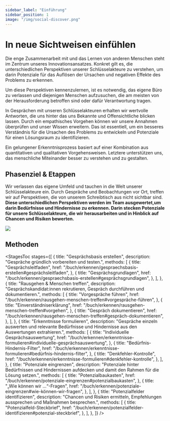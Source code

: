 ```yaml
---
sidebar_label: "Einführung"
sidebar_position: 1
image: "/img/social-discover.png"
---
```



# In neue Sichtweisen einfühlen

Die enge Zusammenarbeit mit und das Lernen von anderen Menschen steht im Zentrum unseres Innovationsansatzes. Konkret gilt es, die unterschiedlichen Perspektiven unserer Schlüsselakteure zu verstehen, um darin Potenziale für das Auflösen der Ursachen und negativen Effekte des Problems zu erkennen.

Um diese Perspektiven kennenzulernen, ist es notwendig, das eigene Büro zu verlassen und diejenigen Menschen aufzusuchen, die am meisten von der Herausforderung betroffen sind oder dafür Verantwortung tragen.

In Gesprächen mit unseren Schlüsselakteuren erhalten wir wertvolle Antworten, die uns hinter das uns Bekannte und Offensichtliche blicken lassen. Durch ein empathisches Vorgehen können wir unsere Annahmen überprüfen und unser Wissen erweitern. Das ist essentiell, um ein besseres Verständnis für die Ursachen des Problems zu entwickeln und Potenziale für einen Lösungsraum zu identifizieren.

Ein gelungener Erkenntnisprozess basiert auf einer Kombination aus quantitativen und qualitativen Vorgehensweisen. Letztere unterstützen uns, das menschliche Miteinander besser zu verstehen und zu gestalten.

## Phasenziel & Etappen

Wir verlassen das eigene Umfeld und tauchen in die Welt unserer Schlüsselakteure ein. Durch Gespräche und Beobachtungen vor Ort, treffen wir auf Perspektiven, die von unserem Schreibtisch aus nicht sichtbar sind. **Diese unterschiedlichen Perspektiven werden im Team ausgewertet,um darin Bedürfnisse und Hindernisse zu erkennen. Darin stecken Potenziale für unsere Schlüsselakteure, die wir herausarbeiten und in Hinblick auf Chancen und Risiken bewerten.**

<img
  src="/img/03_illustration.svg"
  className="w-full mx-auto aspect-square"
  aria-hidden
/>

## Methoden

<StagesToc
  stages={[
    {
      title: "Gesprächsbasis erstellen",
      description: "Gespräche gründlich vorbereiten und testen.",
      methods: [
        {
          title: "Gesprächsleitfaden",
          href: "/buch/erkennen/gespraechsbasis-erstellen#gesprächsleitfaden",
        },
        {
          title: "Gesprächsgrundlagen",
          href: "/buch/erkennen/gespraechsbasis-erstellen#gesprächsgrundlagen",
        },
      ],
    },
    {
      title: "Rausgehen & Menschen treffen",
      description:
        "Gesprächskandidat:innen rekrutieren, Gespräch durchführen und dokumentieren.",
      methods: [
        {
          title: "Vorgespräche führen",
          href: "/buch/erkennen/rausgehen-menschen-treffen#vorgespräche-führen",
        },
        {
          title: "Einverständniserklärung",
          href: "/buch/erkennen/rausgehen-menschen-treffen#vorgehen",
        },
        {
          title: "Gespräch dokumentieren",
          href: "/buch/erkennen/rausgehen-menschen-treffen#gespräch-dokumentieren",
        },
      ],
    },
    {
      title: "Erkenntnisse formulieren",
      description:
        "Gespräche einzeln auswerten und relevante Bedürfnisse und Hindernisse aus den Auswertungen extrahieren.",
      methods: [
        {
          title: "Individuelle Gesprächsauswertung",
          href: "/buch/erkennen/erkenntnisse-formulieren#individuelle-gesprächsauswertung",
        },
        {
          title: "Bedürfnis-Hindernis-Filter",
          href: "/buch/erkennen/erkenntnisse-formulieren#bedürfnis-hindernis-filter",
        },
        {
          title: "Denkfehler-Kontrolle",
          href: "/buch/erkennen/erkenntnisse-formulieren#denkfehler-kontrolle",
        },
      ],
    },
    {
      title: "Potenziale eingrenzen",
      description:
        "Potenziale hinter Bedürfnissen und Hindernissen aufdecken und damit den Rahmen für die Lösung setzen.",
      methods: [
        {
          title: "Potenzialbaukasten",
          href: "/buch/erkennen/potenziale-eingrenzen#potenzialbaukasten",
        },
        {
          title: "„Wie können wir ...“-Fragen",
          href: "/buch/erkennen/potenziale-eingrenzen#wie-können-wir-fragen",
        },
      ],
    },
    {
      title: "Potenzialfelder identifizieren",
      description:
        "Chancen und Risiken ermitteln, Empfehlungen aussprechen und Maßnahmen besprechen.",
      methods: [
        {
          title: "Potenzialfeld-Steckbrief",
          href: "/buch/erkennen/potenzialfelder-identifizieren#potenzial-steckbrief",
        },
      ],
    },
  ]}
/>
